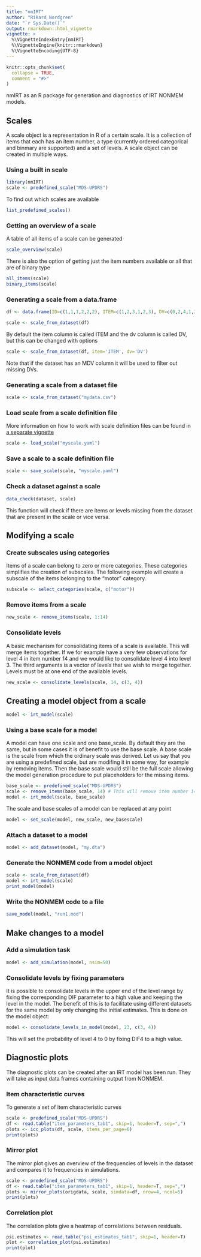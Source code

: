 ```yaml
---
title: "nmIRT"
author: "Rikard Nordgren"
date: "`r Sys.Date()`"
output: rmarkdown::html_vignette
vignette: >
  %\VignetteIndexEntry{nmIRT}
  %\VignetteEngine{knitr::rmarkdown}
  %\VignetteEncoding{UTF-8}
---
```


```r
knitr::opts_chunk$set(
  collapse = TRUE,
  comment = "#>"
)
```

nmIRT as an R package for generation and diagnostics of IRT NONMEM models.

## Scales

A scale object is a representation in R of a certain scale. It is a collection of items that each has an item number, a type (currently ordered categorical and binmary are supported) and a set of levels. A scale object can be created in multiple ways.

### Using a built in scale

```r
library(nmIRT)
scale <- predefined_scale("MDS-UPDRS")
```
To find out which scales are available
```r
list_predefined_scales()
```

### Getting an overview of a scale
A table of all items of a scale can be generated
```r
scale_overview(scale)
```

There is also the option of getting just the item numbers available or all that are of binary type
```r
all_items(scale)
binary_items(scale)
```


### Generating a scale from a data.frame
```r
df <- data.frame(ID=c(1,1,1,2,2,2), ITEM=c(1,2,3,1,2,3), DV=c(0,2,4,1,2,1))

scale <- scale_from_dataset(df)
```

By default the item column is called ITEM and the dv column is called DV, but this can be changed with options
```r
scale <- scale_from_dataset(df, item='ITEM', dv='DV')
```

Note that if the dataset has an MDV column it will be used to filter out missing DVs.

### Generating a scale from a dataset file
```r
scale <- scale_from_dataset("mydata.csv")
```

### Load scale from a scale definition file
More information on how to work with scale definition files can be found in [a separate vignette](scale_defintion_files.html)

```r
scale <- load_scale("myscale.yaml")
```

### Save a scale to a scale definition file
```r
scale <- save_scale(scale, "myscale.yaml")
```


### Check a dataset against a scale
```r
data_check(dataset, scale)
```
This function will check if there are items or levels missing from the dataset that are present in the scale or vice versa.


## Modifying a scale

### Create subscales using categories
Items of a scale can belong to zero or more categories. These categories simplifies the creation of subscales. The following example will create a subscale of the items belonging to the "motor" category.

```r
subscale <- select_categories(scale, c("motor"))
```

### Remove items from a scale
```r
new_scale <- remove_items(scale, 1:14)
```

### Consolidate levels
A basic mechanism for consolidating items of a scale is available. This will merge items together. If we for example have a very few observations for level 4 in item number 14 and we would like to consolidate level 4 into level 3. The third arguments is a vector of levels that we wish to merge together. Levels must be at one end of the available levels.

```r
new_scale <- consolidate_levels(scale, 14, c(3, 4))
```

## Creating a model object from a scale
```r
model <- irt_model(scale)
```

### Using a base scale for a model
A model can have one scale and one base_scale. By default they are the same, but in some cases it is of benefit to use the base scale. A base scale is the scale from which the ordinary scale was derived. Let us say that you are using a predefined scale, but are modifing it in some way, for example by removing items. Then the base scale would still be the full scale allowing the model generation procedure to put placeholders for the missing items.
```r
base_scale <- predefined_scale("MDS-UPDRS")
scale <- remove_items(base_scale, 14) # This will remove item number 14
model <- irt_model(scale, base_scale)
```
The scale and base scales of a model can be replaced at any point
```r
model <- set_scale(model, new_scale, new_basescale)
```


### Attach a dataset to a model
```r
model <- add_dataset(model, "my.dta")
```

### Generate the NONMEM code from a model object
```r
scale <- scale_from_dataset(df)
model <- irt_model(scale)
print_model(model)
```

### Write the NONMEM code to a file
```r
save_model(model, "run1.mod")
```

## Make changes to a model

### Add a simulation task
```r
model <- add_simulation(model, nsim=50)
```

### Consolidate levels by fixing parameters
It is possible to consolidate levels in the upper end of the level range by fixing the corresponding DIF parameter to a high value and keeping the level in the model. The benefit of this is to facilitate using different datasets for the same model by only changing the initial estimates. This is done on the model object:
```r
model <- consolidate_levels_in_model(model, 23, c(3, 4))
```

This will set the probability of level 4 to 0 by fixing DIF4 to a high value.

## Diagnostic plots

The diagnostic plots can be created after an IRT model has been run. They will take as input data frames containing output from NONMEM.

### Item characteristic curves

To generate a set of item characteristic curves

```r
scale <- predefined_scale("MDS-UPDRS")
df <- read.table("item_parameters_tab1", skip=1, header=T, sep=",")
plots <- icc_plots(df, scale, items_per_page=6)
print(plots)
```

### Mirror plot

The mirror plot gives an overview of the frequencies of levels in the dataset and compares it to frequencies in simulations.

```r
scale <- predefined_scale("MDS-UPDRS")
df <- read.table("item_parameters_tab1", skip=1, header=T, sep=",")
plots <- mirror_plots(origdata, scale, simdata=df, nrow=4, ncol=5)
print(plots)
```

### Correlation plot

The correlation plots give a heatmap of correlations between residuals.

```r
psi.estimates <- read.table("psi_estimates_tab1", skip=1, header=T)
plot <- correlation_plot(psi.estimates)
print(plot)
```